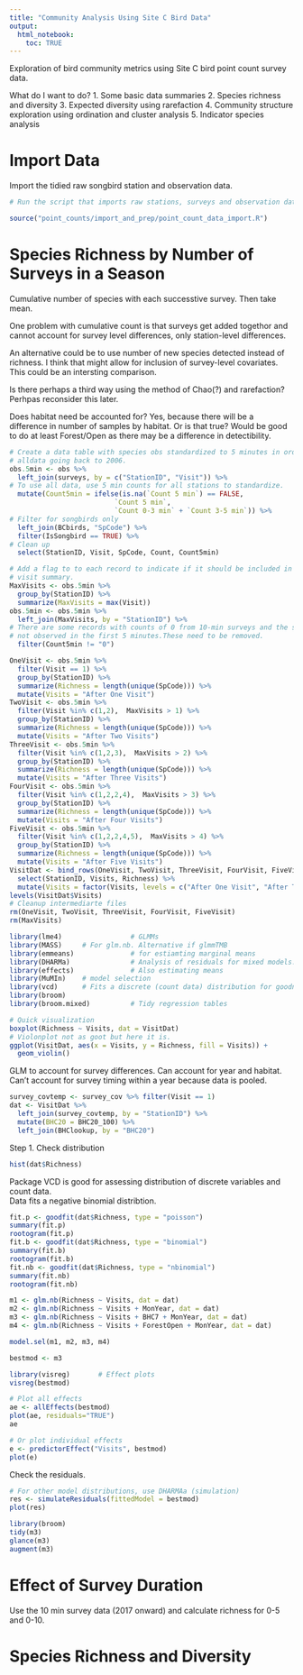 ```yaml
---
title: "Community Analysis Using Site C Bird Data"
output:
  html_notebook:
    toc: TRUE
---
```


Exploration of bird community metrics using Site C bird point count survey data.

What do I want to do? 1. Some basic data summaries 2. Species richness and diversity 3. Expected diversity using rarefaction 4. Community structure exploration using ordination and cluster analysis 5. Indicator species analysis

# Import Data

Import the tidied raw songbird station and observation data.

```r
# Run the script that imports raw stations, surveys and observation data from Excel and does quick check. The QA results are not shown in this notebook. 

source("point_counts/import_and_prep/point_count_data_import.R")
```

# Species Richness by Number of Surveys in a Season

Cumulative number of species with each successtive survey. Then take mean.

One problem with cumulative count is that surveys get added togethor and cannot account for survey level differences, only station-level differences.

An alternative could be to use number of new species detected instead of richness. I think that might allow for inclusion of survey-level covariates. This could be an intersting comparison.

Is there perhaps a third way using the method of Chao(?) and rarefaction? Perhpas reconsider this later.

Does habitat need be accounted for? Yes, because there will be a difference in number of samples by habitat. Or is that true? Would be good to do at least Forest/Open as there may be a difference in detectibility.

```r
# Create a data table with species obs standardized to 5 minutes in order to use  
# alldata going back to 2006.
obs.5min <- obs %>% 
  left_join(surveys, by = c("StationID", "Visit")) %>% 
# To use all data, use 5 min counts for all stations to standardize.
  mutate(Count5min = ifelse(is.na(`Count 5 min`) == FALSE,
                          `Count 5 min`,
                          `Count 0-3 min` + `Count 3-5 min`)) %>% 
# Filter for songbirds only
  left_join(BCbirds, "SpCode") %>% 
  filter(IsSongbird == TRUE) %>% 
# Clean up
  select(StationID, Visit, SpCode, Count, Count5min)

# Add a flag to to each record to indicate if it should be included in the total
# visit summary. 
MaxVisits <- obs.5min %>% 
  group_by(StationID) %>% 
  summarize(MaxVisits = max(Visit)) 
obs.5min <- obs.5min %>% 
  left_join(MaxVisits, by = "StationID") %>% 
# There are some records with counts of 0 from 10-min surveys and the species was
# not observed in the first 5 minutes.These need to be removed.
  filter(Count5min != "0")

OneVisit <- obs.5min %>%  
  filter(Visit == 1) %>% 
  group_by(StationID) %>% 
  summarize(Richness = length(unique(SpCode))) %>% 
  mutate(Visits = "After One Visit")
TwoVisit <- obs.5min %>%  
  filter(Visit %in% c(1,2),  MaxVisits > 1) %>% 
  group_by(StationID) %>% 
  summarize(Richness = length(unique(SpCode))) %>% 
  mutate(Visits = "After Two Visits")
ThreeVisit <- obs.5min %>%  
  filter(Visit %in% c(1,2,3),  MaxVisits > 2) %>% 
  group_by(StationID) %>% 
  summarize(Richness = length(unique(SpCode))) %>% 
  mutate(Visits = "After Three Visits")
FourVisit <- obs.5min %>%  
  filter(Visit %in% c(1,2,2,4),  MaxVisits > 3) %>% 
  group_by(StationID) %>% 
  summarize(Richness = length(unique(SpCode))) %>% 
  mutate(Visits = "After Four Visits")
FiveVisit <- obs.5min %>%  
  filter(Visit %in% c(1,2,2,4,5),  MaxVisits > 4) %>% 
  group_by(StationID) %>% 
  summarize(Richness = length(unique(SpCode))) %>% 
  mutate(Visits = "After Five Visits")
VisitDat <- bind_rows(OneVisit, TwoVisit, ThreeVisit, FourVisit, FiveVisit) %>% 
  select(StationID, Visits, Richness) %>% 
  mutate(Visits = factor(Visits, levels = c("After One Visit", "After Two Visits", "After Three Visits", "After Four Visits", "After Five Visits")))
levels(VisitDat$Visits)
# Cleanup intermediarte files
rm(OneVisit, TwoVisit, ThreeVisit, FourVisit, FiveVisit)
rm(MaxVisits)
```

```r

library(lme4)                 # GLMMs
library(MASS)     # For glm.nb. Alternative if glmmTMB
library(emmeans)              # for estiamting marginal means
library(DHARMa)               # Analysis of residuals for mixed models. By simulation.
library(effects)              # Also estimating means
library(MuMIn)    # model selection
library(vcd)      # Fits a discrete (count data) distribution for goodness-of-fit.
library(broom)
library(broom.mixed)          # Tidy regression tables
```

```r
# Quick visualization
boxplot(Richness ~ Visits, dat = VisitDat)
# Violonplot not as goot but here it is.
ggplot(VisitDat, aes(x = Visits, y = Richness, fill = Visits)) +
  geom_violin()
```

GLM to account for survey differences. Can account for year and habitat. Can't account for survey timing within a year because data is pooled.

```r
survey_covtemp <- survey_cov %>% filter(Visit == 1)
dat <- VisitDat %>% 
  left_join(survey_covtemp, by = "StationID") %>% 
  mutate(BHC20 = BHC20_100) %>% 
  left_join(BHClookup, by = "BHC20")
```

Step 1. Check distribution

```r
hist(dat$Richness)
```

Package VCD is good for assessing distribution of discrete variables and count data.\
Data fits a negative binomial distribtion.

```r
fit.p <- goodfit(dat$Richness, type = "poisson")
summary(fit.p)
rootogram(fit.p)
fit.b <- goodfit(dat$Richness, type = "binomial")
summary(fit.b)
rootogram(fit.b)
fit.nb <- goodfit(dat$Richness, type = "nbinomial")
summary(fit.nb)
rootogram(fit.nb)

```

```r
m1 <- glm.nb(Richness ~ Visits, dat = dat)
m2 <- glm.nb(Richness ~ Visits + MonYear, dat = dat)
m3 <- glm.nb(Richness ~ Visits + BHC7 + MonYear, dat = dat)
m4 <- glm.nb(Richness ~ Visits + ForestOpen + MonYear, dat = dat)

model.sel(m1, m2, m3, m4)

bestmod <- m3
```

```r

library(visreg)       # Effect plots
visreg(bestmod)

# Plot all effects
ae <- allEffects(bestmod)
plot(ae, residuals="TRUE")
ae

# Or plot individual effects
e <- predictorEffect("Visits", bestmod)
plot(e)
```

Check the residuals.

```r
# For other model distributions, use DHARMAa (simulation)
res <- simulateResiduals(fittedModel = bestmod)
plot(res)

```

```r
library(broom)
tidy(m3)
glance(m3)
augment(m3)
```

# Effect of Survey Duration

Use the 10 min survey data (2017 onward) and calculate richness for 0-5 and 0-10.

# Species Richness and Diversity

```r

```
